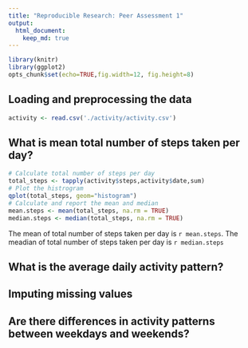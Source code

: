 ```yaml
---
title: "Reproducible Research: Peer Assessment 1"
output: 
  html_document:
    keep_md: true
---
```



```r
library(knitr)
library(ggplot2)
opts_chunk$set(echo=TRUE,fig.width=12, fig.height=8)
```


## Loading and preprocessing the data
```r
activity <- read.csv('./activity/activity.csv')
```


## What is mean total number of steps taken per day?
```r
# Calculate total number of steps per day
total_steps <- tapply(activity$steps,activity$date,sum)
# Plot the histrogram
qplot(total_steps, geom="histogram")
# Calculate and report the mean and median 
mean.steps <- mean(total_steps, na.rm = TRUE)
median.steps <- median(total_steps, na.rm = TRUE)
```
The mean of total number of steps taken per day is `r mean.steps`. The meadian of total number of steps taken per day is `r median.steps`

## What is the average daily activity pattern?



## Imputing missing values



## Are there differences in activity patterns between weekdays and weekends?
